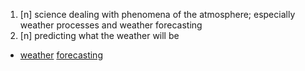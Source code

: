 # [n]  science dealing with phenomena of the atmosphere; especially weather processes and weather forecasting 
# [n]  predicting what the weather will be
*[[weather]] [[forecasting]]